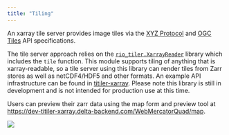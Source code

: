 ```yaml
---
title: "Tiling"
---
```


An xarray tile server provides image tiles via the [XYZ Protocol](https://en.wikipedia.org/wiki/Tiled_web_map) and [OGC Tiles](https://docs.ogc.org/is/20-057/20-057.html) API specifications.

The tile server approach relies on the [`rio_tiler.XarrayReader`](https://github.com/cogeotiff/rio-tiler/blob/main/rio_tiler/io/xarray.py) library which includes the `tile` function. This module supports tiling of anything that is xarray-readable, so a tile server using this library can render tiles from Zarr stores as well as netCDF4/HDF5 and other formats. An example API infrastructure can be found in [titiler-xarray](https://github.com/developmentseed/titiler-xarray). Please note this library is still in development and is not intended for production use at this time.

Users can preview their zarr data using the map form and preview tool at [https://dev-titiler-xarray.delta-backend.com/WebMercatorQuad/map](https://dev-titiler-xarray.delta-backend.com/WebMercatorQuad/map).

![](../images/zarr-preview.gif)

